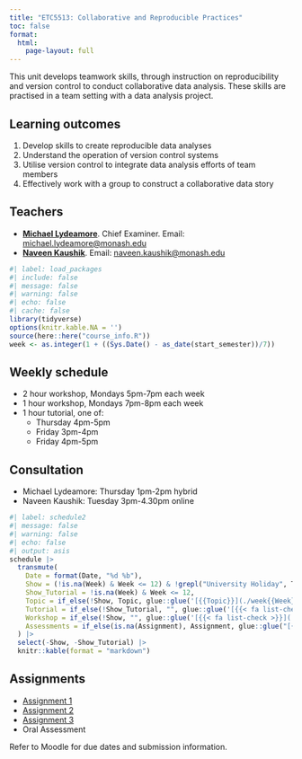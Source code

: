 ```yaml
---
title: "ETC5513: Collaborative and Reproducible Practices"
toc: false
format:
  html:
    page-layout: full
---
```


This unit develops teamwork skills, through instruction on reproducibility and version control to conduct collaborative data analysis. These skills are practised in a team setting with a data analysis project.

## Learning outcomes

1. Develop skills to create reproducible data analyses
2. Understand the operation of version control systems
3. Utilise version control to integrate data analysis efforts of team members
4. Effectively work with a group to construct a collaborative data story

## Teachers

* [**Michael Lydeamore**](https://www.michaellydeamore.com). Chief Examiner. Email: [michael.lydeamore@monash.edu](mailto:michael.lydeamore@monash.edu)
* [**Naveen Kaushik**](https://www.linkedin.com/in/naveen-kaushik/). Email: [naveen.kaushik@monash.edu](mailto:naveen.kaushik@monash.edu)

```r
#| label: load_packages
#| include: false
#| message: false
#| warning: false
#| echo: false
#| cache: false
library(tidyverse)
options(knitr.kable.NA = '')
source(here::here("course_info.R"))
week <- as.integer(1 + ((Sys.Date() - as_date(start_semester))/7))
```

## Weekly schedule

* 2 hour workshop, Mondays 5pm-7pm each week
* 1 hour workshop, Mondays 7pm-8pm each week
* 1 hour tutorial, one of:
  * Thursday 4pm-5pm
  * Friday 3pm-4pm
  * Friday 4pm-5pm

## Consultation

* Michael Lydeamore: Thursday 1pm-2pm hybrid
* Naveen Kaushik: Tuesday 3pm-4.30pm online

```r
#| label: schedule2
#| message: false
#| warning: false
#| echo: false
#| output: asis
schedule |>
  transmute(
    Date = format(Date, "%d %b"),
    Show = (!is.na(Week) & Week <= 12) & !grepl("University Holiday", Topic),
    Show_Tutorial = !is.na(Week) & Week <= 12,
    Topic = if_else(!Show, Topic, glue::glue('[{{Topic}}](./week{{Week}}/index.html){target="_blank"}', .open="{{", .close="}}")),
    Tutorial = if_else(!Show_Tutorial, "", glue::glue('[{{< fa list-check >}}](./week{{{Week}}}/tutorial/index.html){target="_blank"}', .open="{{{", .close="}}}")),
    Workshop = if_else(!Show, "", glue::glue('[{{< fa list-check >}}](./week{{{Week}}}/workshop/index.html){target="_blank"}', .open="{{{", .close="}}}")),
    Assessments = if_else(is.na(Assignment), Assignment, glue::glue("[{Assignment}]({File})"))
  ) |>
  select(-Show, -Show_Tutorial) |>
  knitr::kable(format = "markdown")
```

## Assignments

* [Assignment 1](assignments/assignment-1.html)
* [Assignment 2](assignments/assignment-2.html)
* [Assignment 3](assignments/assignment-3.html)
* Oral Assessment

Refer to Moodle for due dates and submission information.